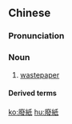 {{also|废纸}}
==Chinese==
{{zh-forms|s=废纸}}

===Pronunciation===
{{zh-pron
|m=fèizhǐ
|c=fai3 zi2
|mn=hòe-chóa
|cat=n
}}

===Noun===
{{zh-noun}}

# [[wastepaper]]

====Derived terms====
{{zh-der|廢紙簍}}

[[ko:廢紙]]
[[hu:廢紙]]
